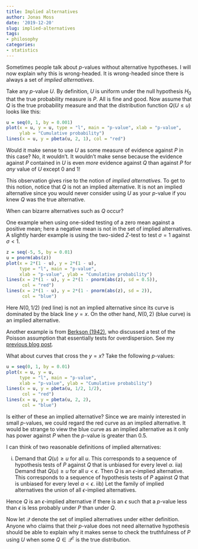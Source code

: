 ```yaml
---
title: Implied alternatives
author: Jonas Moss
date: '2019-12-20'
slug: implied-alternatives
tags:
- philosophy
categories:
- statistics
---
```


Sometimes people talk about *p*-values without alternative hypotheses. I will 
now explain why this is wrong-headed. It is wrong-headed since there is always 
a set of *implied alternatives*.

Take any *p*-value $U$. By definition, $U$ is uniform under the null hypothesis 
$H_0$ that the true probability measure is $P$. All is fine and good. Now 
assume that $Q$ is the true probability measure and that the distribution 
function $Q(U \leq u)$ looks like this:

```r
u = seq(0, 1, by = 0.001)
plot(x = u, y = u, type = "l", main = "p-value", xlab = "p-value", 
     ylab = "Cumulative probability")
lines(x = u, y = pbeta(u, 2, 1), col = "red")
```

Would it make sense to use $U$ as some measure of evidence against $P$ in this 
case? No, it wouldn't. It wouldn't make sense because the evidence against $P$ 
contained in $U$ is even *more* evidence against $Q$ than against $P$ for *any*
value of $U$ except $0$ and $1$!

This observation gives rise to the notion of *implied alternatives*. To get to 
this notion, notice that $Q$ is not an implied alternative. It is not an 
implied alternative since you would never consider using $U$ as your *p*-value
if you knew $Q$ was the true alternative.

When can bizarre alternatives such as $Q$ occur?

One example when using one-sided testing of a zero mean against a positive mean; 
here a negative mean is not in the set of implied alternatives. A slightly
harder example is using the two-sided $Z$-test to test $\sigma = 1$ against
$\sigma < 1$.

```r
z = seq(-5, 5, by = 0.01)
u = pnorm(abs(z))
plot(x = 2*(1 - u), y = 2*(1 - u), 
     type = "l", main = "p-value",
     xlab = "p-value", ylab = "Cumulative probability")
lines(x = 2*(1 - u), y = 2*(1 - pnorm(abs(z), sd = 0.5)), 
      col = "red")
lines(x = 2*(1 - u), y = 2*(1 - pnorm(abs(z), sd = 2)), 
      col = "blue")
```

Here $N\left(0,1/2\right)$ (red line) is not an implied alternative since its
curve is dominated by the black line $y=x$. On the other hand, 
$N\left(0,2\right)$ (blue curve) is an implied alternative. 

Another example is from 
[Berkson (1942)](https://www.jstor.org/stable/pdf/2279000.pdf), who 
discussed a test of the Poisson assumption that essentially tests for 
overdispersion. See my [previous blog post](https://blog.jonasmoss.com/2018/08/berkson-commentary/).

What about curves that cross the $y=x$? Take the following *p*-values:

```r
u = seq(0, 1, by = 0.01)
plot(x = u, y = u, 
     type = "l", main = "p-value",
     xlab = "p-value", ylab = "Cumulative probability")
lines(x = u, y = pbeta(u, 1/2, 1/2), 
      col = "red")
lines(x = u, y = pbeta(u, 2, 2), 
      col = "blue")

```
Is either of these an implied alternative? Since we are mainly interested in 
small *p*-values, we could regard the red curve as an implied alternative. It
would be strange to view the blue curve as an implied alternative as it only 
has power against $P$ when the *p*-value is greater than $0.5$.

I can think of two reasonable definitions of implied alternatives:

i) Demand that $Q\left(u\right) \geq u$ for all $u$. This corresponds to a
sequence of hypothesis tests of $P$ against $Q$ that is unbiased for every 
level $\alpha$.
iia) Demand that $Q\left(u\right) \geq u$ for all $u<\epsilon$. Then $Q$ is an
$\epsilon$-implied alternative. This corresponds to a
sequence of hypothesis tests of $P$ against $Q$ that is unbiased for every 
level $\alpha<\epsilon$.
iib) Let the family of implied alternatives the union of all $\epsilon$-implied
alternatives.

Hence $Q$ is an $\epsilon$-implied alternative if there is an $\epsilon$ such
that a *p*-value less than $\epsilon$ is less probably under $P$ than under
$Q$.

Now let $\mathcal{Q}$ denote the set of implied alternatives under either
definition. Anyone who claims that their *p*-value does not need alternative 
hypothesis should be able to  explain why it makes sense to check the 
truthfulness of $P$ using $U$ when some $Q \in \mathcal{Q}^c$ is the true 
distribution.
